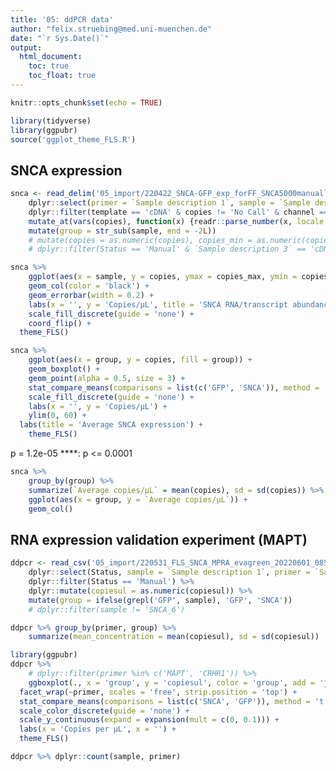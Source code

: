 ```yaml
---
title: '05: ddPCR data'
author: "felix.struebing@med.uni-muenchen.de"
date: "`r Sys.Date()`"
output: 
  html_document:
    toc: true
    toc_float: true
---
```


```r
knitr::opts_chunk$set(echo = TRUE)
```

```r
library(tidyverse)
library(ggpubr)
source('ggplot_theme_FLS.R')
```

## SNCA expression 

```r
snca <- read_delim('05_import/220422_SNCA-GFP_exp_forFF_SNCA5000manuallycorrected.csv', delim = ';', locale = locale(decimal_mark = ',')) %>% 
    dplyr::select(primer = `Sample description 1`, sample = `Sample description 2`, template = `Sample description 3`, copies = `Conc(copies/µL)`, copies_max = PoissonConfMax, copies_min = PoissonConfMin, channel = `DyeName(s)`) %>% 
    dplyr::filter(template == 'cDNA' & copies != 'No Call' & channel == 'FAM') %>% 
    mutate_at(vars(copies), function(x) {readr::parse_number(x, locale = locale(decimal_mark = ','))}) %>% 
    mutate(group = str_sub(sample, end = -2L))
    # mutate(copies = as.numeric(copies), copies_min = as.numeric(copies_min), copies_max = as.numeric(copies_max))
    # dplyr::filter(Status == 'Manual' & `Sample description 3` == 'cDNA')
```

```r
snca %>% 
    ggplot(aes(x = sample, y = copies, ymax = copies_max, ymin = copies_min, fill = group)) +
    geom_col(color = 'black') +
    geom_errorbar(width = 0.2) +
    labs(x = '', y = 'Copies/µL', title = 'SNCA RNA/transcript abundance') +
    scale_fill_discrete(guide = 'none') +
    coord_flip() +
  theme_FLS()
```

```r
snca %>% 
    ggplot(aes(x = group, y = copies, fill = group)) +
    geom_boxplot() +
    geom_point(alpha = 0.5, size = 3) +
    stat_compare_means(comparisons = list(c('GFP', 'SNCA')), method = 't.test', method.args = list(alternative = 'less'), label.y = 52, label = 'p.signif', size= 6 ) +
    scale_fill_discrete(guide = 'none') +
    labs(x = '', y = 'Copies/µL') +
    ylim(0, 60) +
  labs(title = 'Average SNCA expression') +
    theme_FLS()
```

p = 1.2e-05
****: p <= 0.0001

```r
snca %>% 
    group_by(group) %>% 
    summarize(`Average copies/µL` = mean(copies), sd = sd(copies)) %>% 
    ggplot(aes(x = group, y = `Average copies/µL`)) +
    geom_col()
```

## RNA expression validation experiment (MAPT)

```r
ddpcr <- read_csv('05_import/220531_FLS_SNCA_MPRA_evagreen_20220601_085652_197.csv') %>% 
    dplyr::select(Status, sample = `Sample description 1`, primer = `Sample description 2`, copiesul = `Conc(copies/µL)`, accepted = `Accepted Droplets`, poisson_max = `PoissonConfMax`, poisson_min = `PoissonConfMin`) %>% 
    dplyr::filter(Status == 'Manual') %>% 
    dplyr::mutate(copiesul = as.numeric(copiesul)) %>% 
    mutate(group = ifelse(grepl('GFP', sample), 'GFP', 'SNCA'))
    # dplyr::filter(sample != 'SNCA_6')
```

```r
ddpcr %>% group_by(primer, group) %>% 
    summarize(mean_concentration = mean(copiesul), sd = sd(copiesul))
```

```r
library(ggpubr)
ddpcr %>% 
    # dplyr::filter(primer %in% c('MAPT', 'CRHR1')) %>% 
    ggboxplot(., x = 'group', y = 'copiesul', color = 'group', add = 'jitter') + 
  facet_wrap(~primer, scales = 'free', strip.position = 'top') + 
  stat_compare_means(comparisons = list(c('SNCA', 'GFP')), method = 't.test') +
  scale_color_discrete(guide = 'none') +
  scale_y_continuous(expand = expansion(mult = c(0, 0.1))) +
  labs(x = 'Copies per µL', x = '') +
  theme_FLS()
```

```r
ddpcr %>% dplyr::count(sample, primer)
```


<!-- Load annotated results table: -->

<!-- ```{r} -->
<!-- res_anno <- readRDS('16_export/results_table_annotated_nearest_ontarget.rds') -->
<!-- res_anno %>%  -->
<!--     as.data.frame(.) %>%  -->
<!--     dplyr::filter(gene_name %in% c('MAPT', 'STK39', 'BORCS7', 'GBF1', 'BRIP1', 'INTS2', 'CRHR1')) -->
<!-- ``` -->

<!-- Cross-correlate RNA count matrix to see if cells expressing CREs in MAPT region are correlated: -->

<!-- ```{r} -->
<!-- RNA_mat <- readRDS('13_export/RNA_count_matrix.rds') -->
<!-- dim(RNA_mat) -->
<!-- RNA_mat_fil <- RNA_mat[rownames(RNA_mat) %in% res_anno$seq,] -->
<!-- RNA_mat_cor <- t(RNA_mat_fil) -->
<!-- myres <- cor(RNA_mat_cor, RNA_mat_cor) -->
<!-- dim(myres) -->
<!-- ``` -->

<!-- make heatmap to visualize clusters, here ordered by locus position to see if REs in TADs are co-regulated -->

<!-- ```{r fig.width = 8} -->
<!-- ordervec <- as.data.frame(res_anno) %>% dplyr::select(locus, seq) %>% arrange(locus) -->
<!-- myres_ordered <- myres[order(match(rownames(myres), ordervec$seq)),order(match(colnames(myres), ordervec$seq))] -->
<!-- all(rownames(myres_ordered) == ordervec$seq) -->
<!-- all(colnames(myres_ordered) == ordervec$seq) -->
<!-- pheatmap::pheatmap(myres_ordered, show_colnames = FALSE, show_rownames = FALSE, cluster_rows = FALSE, cluster_cols = FALSE) -->
<!-- ``` -->
<!-- ```{r fig.width = 14} -->
<!-- library(superheat) -->
<!-- mycols <- str_sub(ordervec$locus, end = 5L) -->
<!-- dim(myres_ordered) -->
<!-- myres_ordered_fil <- myres_ordered[mycols == 'chr19', mycols == 'chr19'] -->
<!-- mycols <- mycols[mycols == 'chr19'] -->
<!-- myrows <- mycols[mycols == 'chr19'] -->
<!-- dim(myres_ordered_fil) -->
<!-- superheat(myres_ordered_fil, scale = FALSE, membership.cols = mycols) -->
<!-- ``` -->


<!-- ```{r} -->
<!-- mapt <- as.data.frame(myres['TCAGTCGCAGCCCCA',]) %>%  -->
<!--     add_rownames() %>%  -->
<!--     dplyr::select(rowname, pearson = 2) %>%  -->
<!--     arrange(-pearson) -->
<!-- qplot(mapt$pearson) + labs(title = 'Distribution of Pearson r barcodes for MAPT enhancer') -->
<!-- ``` -->
<!-- ```{r} -->
<!-- mapt %>% left_join(., as.data.frame(res_anno), by = c('rowname' = 'seq')) %>%  -->
<!--     dplyr::filter(grepl('chr17:45', locus)) -->
<!-- ``` -->

